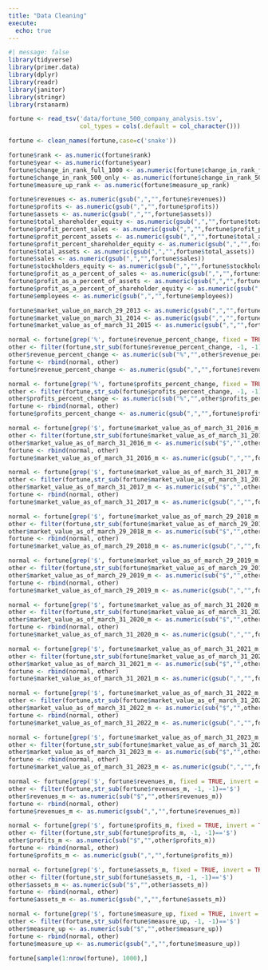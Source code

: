```yaml
---
title: "Data Cleaning"
execute: 
  echo: true
---
```


```r
#| message: false
library(tidyverse)
library(primer.data)
library(dplyr)
library(readr)
library(janitor)
library(stringr)
library(rstanarm)
```

```r
fortune <- read_tsv('data/fortune_500_company_analysis.tsv',
                    col_types = cols(.default = col_character()))
```

```r
fortune <- clean_names(fortune,case=c('snake'))
```

```r
fortune$rank <- as.numeric(fortune$rank)
fortune$year <- as.numeric(fortune$year)
fortune$change_in_rank_full_1000 <- as.numeric(fortune$change_in_rank_full_1000)
fortune$change_in_rank_500_only <- as.numeric(fortune$change_in_rank_500_only)
fortune$measure_up_rank <- as.numeric(fortune$measure_up_rank)
```

```r
fortune$revenues <- as.numeric(gsub(",","",fortune$revenues))
fortune$profits <- as.numeric(gsub(",","",fortune$profits))
fortune$assets <- as.numeric(gsub(",","",fortune$assets))
fortune$total_shareholder_equity <- as.numeric(gsub(",","",fortune$total_shareholder_equity))
fortune$profit_percent_sales <- as.numeric(gsub(",","",fortune$profit_percent_sales))
fortune$profit_percent_assets <- as.numeric(gsub(",","",fortune$total_assets))
fortune$profit_percent_shareholder_equity <- as.numeric(gsub(",","",fortune$total_assets))
fortune$total_assets <- as.numeric(gsub(",","",fortune$total_assets))
fortune$sales <- as.numeric(gsub(",","",fortune$sales))
fortune$stockholders_equity <- as.numeric(gsub(",","",fortune$stockholders_equity))
fortune$profit_as_a_percent_of_sales <- as.numeric(gsub(",","",fortune$profit_as_a_percent_of_sales))
fortune$profit_as_a_percent_of_assets <- as.numeric(gsub(",","",fortune$profit_as_a_percent_of_assets))
fortune$profit_as_a_percent_of_shareholder_equity <- as.numeric(gsub(",","",fortune$profit_as_a_percent_of_shareholder_equity))
fortune$employees <- as.numeric(gsub(",","",fortune$employees))
```

```r
fortune$market_value_on_march_29_2013 <- as.numeric(gsub(",","",fortune$market_value_on_march_29_2013))
fortune$market_value_on_march_31_2014 <- as.numeric(gsub(",","",fortune$market_value_on_march_31_2014))
fortune$market_value_as_of_march_31_2015 <- as.numeric(gsub(",","",fortune$market_value_as_of_march_31_2015))
```

```r
normal <- fortune[grep('%', fortune$revenue_percent_change, fixed = TRUE, invert = TRUE),]
other <- filter(fortune,str_sub(fortune$revenue_percent_change, -1, -1)=='%')
other$revenue_percent_change <- as.numeric(sub("%","",other$revenue_percent_change))
fortune <- rbind(normal, other)
fortune$revenue_percent_change <- as.numeric(gsub(",","",fortune$revenue_percent_change))

normal <- fortune[grep('%', fortune$profits_percent_change, fixed = TRUE, invert = TRUE),]
other <- filter(fortune,str_sub(fortune$profits_percent_change, -1, -1)=='%')
other$profits_percent_change <- as.numeric(sub("%","",other$profits_percent_change))
fortune <- rbind(normal, other)
fortune$profits_percent_change <- as.numeric(gsub(",","",fortune$profits_percent_change))
```

```r
normal <- fortune[grep('$', fortune$market_value_as_of_march_31_2016_m, fixed = TRUE, invert = TRUE),]
other <- filter(fortune,str_sub(fortune$market_value_as_of_march_31_2016_m, 1, 1)=='$')
other$market_value_as_of_march_31_2016_m <- as.numeric(sub("$","",other$market_value_as_of_march_31_2016_m))
fortune <- rbind(normal, other)
fortune$market_value_as_of_march_31_2016_m <- as.numeric(gsub(",","",fortune$market_value_as_of_march_31_2016_m))

normal <- fortune[grep('$', fortune$market_value_as_of_march_31_2017_m, fixed = TRUE, invert = TRUE),]
other <- filter(fortune,str_sub(fortune$market_value_as_of_march_31_2017_m, 1, 1)=='$')
other$market_value_as_of_march_31_2017_m <- as.numeric(sub("$","",other$market_value_as_of_march_31_2017_m))
fortune <- rbind(normal, other)
fortune$market_value_as_of_march_31_2017_m <- as.numeric(gsub(",","",fortune$market_value_as_of_march_31_2017_m))

normal <- fortune[grep('$', fortune$market_value_as_of_march_29_2018_m, fixed = TRUE, invert = TRUE),]
other <- filter(fortune,str_sub(fortune$market_value_as_of_march_29_2018_m, 1, 1)=='$')
other$market_value_as_of_march_29_2018_m <- as.numeric(sub("$","",other$market_value_as_of_march_29_2018_m))
fortune <- rbind(normal, other)
fortune$market_value_as_of_march_29_2018_m <- as.numeric(gsub(",","",fortune$market_value_as_of_march_29_2018_m))

normal <- fortune[grep('$', fortune$market_value_as_of_march_29_2019_m, fixed = TRUE, invert = TRUE),]
other <- filter(fortune,str_sub(fortune$market_value_as_of_march_29_2019_m, 1, 1)=='$')
other$market_value_as_of_march_29_2019_m <- as.numeric(sub("$","",other$market_value_as_of_march_29_2019_m))
fortune <- rbind(normal, other)
fortune$market_value_as_of_march_29_2019_m <- as.numeric(gsub(",","",fortune$market_value_as_of_march_29_2019_m))

normal <- fortune[grep('$', fortune$market_value_as_of_march_31_2020_m, fixed = TRUE, invert = TRUE),]
other <- filter(fortune,str_sub(fortune$market_value_as_of_march_31_2020_m, 1, 1)=='$')
other$market_value_as_of_march_31_2020_m <- as.numeric(sub("$","",other$market_value_as_of_march_31_2020_m))
fortune <- rbind(normal, other)
fortune$market_value_as_of_march_31_2020_m <- as.numeric(gsub(",","",fortune$market_value_as_of_march_31_2020_m))

normal <- fortune[grep('$', fortune$market_value_as_of_march_31_2021_m, fixed = TRUE, invert = TRUE),]
other <- filter(fortune,str_sub(fortune$market_value_as_of_march_31_2021_m, 1, 1)=='$')
other$market_value_as_of_march_31_2021_m <- as.numeric(sub("$","",other$market_value_as_of_march_31_2021_m))
fortune <- rbind(normal, other)
fortune$market_value_as_of_march_31_2021_m <- as.numeric(gsub(",","",fortune$market_value_as_of_march_31_2021_m))

normal <- fortune[grep('$', fortune$market_value_as_of_march_31_2022_m, fixed = TRUE, invert = TRUE),]
other <- filter(fortune,str_sub(fortune$market_value_as_of_march_31_2022_m, 1, 1)=='$')
other$market_value_as_of_march_31_2022_m <- as.numeric(sub("$","",other$market_value_as_of_march_31_2022_m))
fortune <- rbind(normal, other)
fortune$market_value_as_of_march_31_2022_m <- as.numeric(gsub(",","",fortune$market_value_as_of_march_31_2022_m))

normal <- fortune[grep('$', fortune$market_value_as_of_march_31_2023_m, fixed = TRUE, invert = TRUE),]
other <- filter(fortune,str_sub(fortune$market_value_as_of_march_31_2023_m, 1, 1)=='$')
other$market_value_as_of_march_31_2023_m <- as.numeric(sub("$","",other$market_value_as_of_march_31_2023_m))
fortune <- rbind(normal, other)
fortune$market_value_as_of_march_31_2023_m <- as.numeric(gsub(",","",fortune$market_value_as_of_march_31_2023_m))
```

```r
normal <- fortune[grep('$', fortune$revenues_m, fixed = TRUE, invert = TRUE),]
other <- filter(fortune,str_sub(fortune$revenues_m, -1, -1)=='$')
other$revenues_m <- as.numeric(sub("$","",other$revenues_m))
fortune <- rbind(normal, other)
fortune$revenues_m <- as.numeric(gsub(",","",fortune$revenues_m))

normal <- fortune[grep('$', fortune$profits_m, fixed = TRUE, invert = TRUE),]
other <- filter(fortune,str_sub(fortune$profits_m, -1, -1)=='$')
other$profits_m <- as.numeric(sub("$","",other$profits_m))
fortune <- rbind(normal, other)
fortune$profits_m <- as.numeric(gsub(",","",fortune$profits_m))

normal <- fortune[grep('$', fortune$assets_m, fixed = TRUE, invert = TRUE),]
other <- filter(fortune,str_sub(fortune$assets_m, -1, -1)=='$')
other$assets_m <- as.numeric(sub("$","",other$assets_m))
fortune <- rbind(normal, other)
fortune$assets_m <- as.numeric(gsub(",","",fortune$assets_m))

normal <- fortune[grep('$', fortune$measure_up, fixed = TRUE, invert = TRUE),]
other <- filter(fortune,str_sub(fortune$measure_up, -1, -1)=='$')
other$measure_up <- as.numeric(sub("$","",other$measure_up))
fortune <- rbind(normal, other)
fortune$measure_up <- as.numeric(gsub(",","",fortune$measure_up))
```

```r
fortune[sample(1:nrow(fortune), 1000),]
```